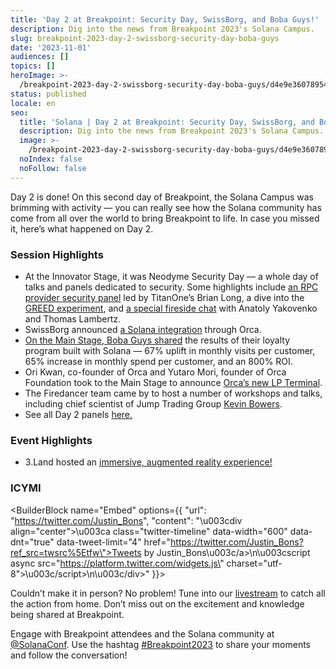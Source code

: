 ```yaml
---
title: 'Day 2 at Breakpoint: Security Day, SwissBorg, and Boba Guys!'
description: Dig into the news from Breakpoint 2023's Solana Campus.
slug: breakpoint-2023-day-2-swissborg-security-day-boba-guys
date: '2023-11-01'
audiences: []
topics: []
heroImage: >-
  /breakpoint-2023-day-2-swissborg-security-day-boba-guys/d4e9e3607895408fae69155ebae7eb4e.jpg
status: published
locale: en
seo:
  title: 'Solana | Day 2 at Breakpoint: Security Day, SwissBorg, and Boba Guys!'
  description: Dig into the news from Breakpoint 2023's Solana Campus.
  image: >-
    /breakpoint-2023-day-2-swissborg-security-day-boba-guys/d4e9e3607895408fae69155ebae7eb4e.jpg
  noIndex: false
  noFollow: false
---
```


Day 2 is done! On this second day of Breakpoint, the Solana Campus was brimming with activity — you can really see how the Solana community has come from all over the world to bring Breakpoint to life. In case you missed it, here’s what happened on Day 2.

### Session Highlights

-   At the Innovator Stage, it was Neodyme Security Day — a whole day of talks and panels dedicated to security. Some highlights include [an RPC provider security panel](https://youtu.be/AFlf0EKs8sY?feature=shared) led by TitanOne’s Brian Long, a dive into the [GREED experiment](https://youtu.be/KwhxhH_Vpkc?feature=shared), and [a special fireside chat](https://youtu.be/F_b183q-fiY?feature=shared) with Anatoly Yakovenko and Thomas Lambertz.
-   SwissBorg announced [a Solana integration](https://twitter.com/nremond/status/1719673079138255085) through Orca.
-   [On the Main Stage, Boba Guys shared](https://www.youtube.com/watch?v=yoZ2eF6Na7w) the results of their loyalty program built with Solana — 67% uplift in monthly visits per customer, 65% increase in monthly spend per customer, and an 800% ROI.
-   Ori Kwan, co-founder of Orca and Yutaro Mori, founder of Orca Foundation took to the Main Stage to announce [Orca’s new LP Terminal](https://youtu.be/dH_-SgwaeC4?feature=shared). 
-   The Firedancer team came by to host a number of workshops and talks, including chief scientist of Jump Trading Group [Kevin Bowers](https://twitter.com/AlchemizeOne/status/1719736980680876202). 
-   See all Day 2 panels [here.](https://www.youtube.com/@SolanaFndn/playlists?view=50&sort=dd&shelf_id=1)

### Event Highlights

-   3.Land hosted an [immersive, augmented reality experience!](https://twitter.com/3rd_land/status/1719400421033185487)

### ICYMI

<BuilderBlock name="Embed" options={{
  "url": "https://twitter.com/Justin_Bons",
  "content": "\u003cdiv align=\"center\">\u003ca class=\"twitter-timeline\" data-width=\"600\" data-dnt=\"true\"  data-tweet-limit=\"4\" href=\"https://twitter.com/Justin_Bons?ref_src=twsrc%5Etfw\">Tweets by Justin_Bons\u003c/a>\n\u003cscript async src=\"https://platform.twitter.com/widgets.js\" charset=\"utf-8\">\u003c/script>\n\u003c/div>"
}}>

</BuilderBlock>

Couldn’t make it in person? No problem! Tune into our [livestream](https://solana.com/breakpoint) to catch all the action from home. Don’t miss out on the excitement and knowledge being shared at Breakpoint.

Engage with Breakpoint attendees and the Solana community at [@SolanaConf](https://twitter.com/solanaconf). Use the hashtag [#Breakpoint2023](https://twitter.com/search?q=%23Breakpoint2023&src=typed_query) to share your moments and follow the conversation!
